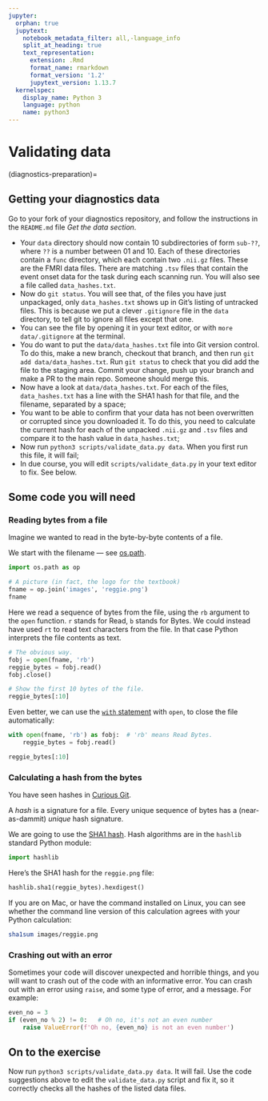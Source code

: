 ```yaml
---
jupyter:
  orphan: true
  jupytext:
    notebook_metadata_filter: all,-language_info
    split_at_heading: true
    text_representation:
      extension: .Rmd
      format_name: rmarkdown
      format_version: '1.2'
      jupytext_version: 1.13.7
  kernelspec:
    display_name: Python 3
    language: python
    name: python3
---
```


# Validating data

(diagnostics-preparation)=

## Getting your diagnostics data

Go to your fork of your diagnostics repository, and follow the instructions in
the `README.md` file *Get the data section*.

- Your `data` directory should now contain 10 subdirectories of form `sub-??`,
  where `??` is a number between 01 and 10. Each of these directories contain a
  `func` directory, which each contain two `.nii.gz` files.  These are the FMRI
  data files.  There are matching `.tsv` files that contain the event onset
  data for the task during each scanning run.  You will also see a file called `data_hashes.txt`.
- Now do `git status`.  You will see that, of the files you have just
  unpackaged, only `data_hashes.txt` shows up in Git's listing of untracked
  files. This is because we put a clever `.gitignore` file in the `data`
  directory, to tell git to ignore all files except that one.
- You can see the file by opening it in your text editor, or with `more
  data/.gitignore` at the terminal.
- You do want to put the `data/data_hashes.txt` file into Git
  version control.  To do this, make a new branch, checkout that branch, and
  then run `git add data/data_hashes.txt`. Run `git status` to check that you
  did add the file to the staging area.  Commit your change, push up your
  branch and make a PR to the main repo.  Someone should merge this.
- Now have a look at `data/data_hashes.txt`. For each of the files,
  `data_hashes.txt` has a line with the SHA1 hash for that file, and the
  filename, separated by a space;
- You want to be able to confirm that your data has not been overwritten or
  corrupted since you downloaded it.  To do this, you need to calculate the
  current hash for each of the unpacked `.nii.gz` and `.tsv` files and compare
  it to the hash value in `data_hashes.txt`;
- Now run `python3 scripts/validate_data.py data`.  When you first run this
  file, it will fail;
- In due course, you will edit `scripts/validate_data.py` in your text editor
  to fix.  See below.

## Some code you will need

### Reading bytes from a file

Imagine we wanted to read in the byte-by-byte contents of a file.

We start with the filename — see [os.path](path_manipulation.Rmd).

```python
import os.path as op

# A picture (in fact, the logo for the textbook)
fname = op.join('images', 'reggie.png')
fname
```

Here we read a sequence of bytes from the file, using the `rb` argument to the
`open` function. `r` stands for Read, `b` stands for Bytes.  We could instead
have used `rt` to read text characters from the file.   In that case Python
interprets the file contents as text.

```python
# The obvious way.
fobj = open(fname, 'rb')
reggie_bytes = fobj.read()
fobj.close()

# Show the first 10 bytes of the file.
reggie_bytes[:10]
```

Even better, we can use the [`with`
statement](https://python.plainenglish.io/with-statement-in-python-3bfc1984b0bf)
with `open`, to close the file automatically:

```python
with open(fname, 'rb') as fobj:  # 'rb' means Read Bytes.
    reggie_bytes = fobj.read()

reggie_bytes[:10]
```

### Calculating a hash from the bytes

You have seen hashes in [Curious
Git](https://matthew-brett.github.io/curious-git).

A *hash* is a signature for a file.   Every unique sequence of bytes has a
(near-as-dammit) *unique* hash signature.

We are going to use the [SHA1 hash](https://en.wikipedia.org/wiki/SHA-1).  Hash algorithms are in the `hashlib` standard Python module:

```python
import hashlib
```

Here's the SHA1 hash for the `reggie.png` file:

```python
hashlib.sha1(reggie_bytes).hexdigest()
```

If you are on Mac, or have the command installed on Linux, you can see whether
the command line version of this calculation agrees with your Python
calculation:

```bash
sha1sum images/reggie.png
```

### Crashing out with an error


Sometimes your code will discover unexpected and horrible things, and you will
want to crash out of the code with an informative error.  You can crash out
with an error using `raise`, and some type of error, and a message.  For
example:

```python
even_no = 3
if (even_no % 2) != 0:   # Oh no, it's not an even number
    raise ValueError(f'Oh no, {even_no} is not an even number')
```

## On to the exercise

Now run `python3 scripts/validate_data.py data`.  It will fail.  Use the code
suggestions above to edit the `validate_data.py` script and fix it, so it
correctly checks all the hashes of the listed data files.
